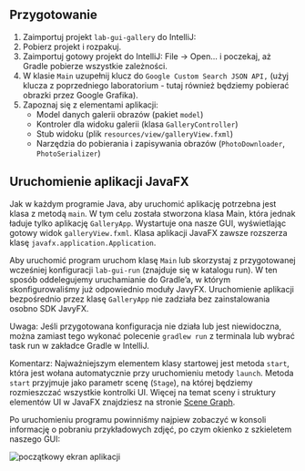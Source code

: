 ## Przygotowanie

1. Zaimportuj projekt `lab-gui-gallery` do IntelliJ:
1. Pobierz projekt i rozpakuj.
1. Zaimportuj gotowy projekt do IntelliJ: File -> Open... i poczekaj, aż Gradle pobierze wszystkie zależności.
1. W klasie `Main` uzupełnij klucz do `Google Custom Search JSON API,` (użyj klucza z poprzedniego laboratorium - tutaj również będziemy pobierać obrazki przez Google Grafika).
1. Zapoznaj się z elementami aplikacji:
   - Model danych galerii obrazów (pakiet `model`)
   - Kontroler dla widoku galerii (klasa `GalleryController`)
   - Stub widoku (plik `resources/view/galleryView.fxml`)
   - Narzędzia do pobierania i zapisywania obrazów (`PhotoDownloader`, `PhotoSerializer`)

## Uruchomienie aplikacji JavaFX

Jak w każdym programie Java, aby uruchomić aplikację potrzebna jest klasa z metodą `main`. W tym celu została stworzona klasa Main, która jednak ładuje tylko aplikację `GalleryApp`. Wystartuje ona nasze GUI, wyświetlając gotowy widok `galleryView.fxml`. Klasa aplikacji JavaFX zawsze rozszerza klasę `javafx.application.Application`.

Aby uruchomić program uruchom klasę `Main` lub skorzystaj z przygotowanej wcześniej konfiguracji `lab-gui-run` (znajduje się w katalogu run). W ten sposób oddelegujemy uruchamianie do Gradle’a, w którym skonfigurowaliśmy już odpowiednio moduły JavyFX. Uruchomienie aplikacji bezpośrednio przez klasę `GalleryApp` nie zadziała bez zainstalowania osobno SDK JavyFX.

Uwaga: Jeśli przygotowana konfiguracja nie działa lub jest niewidoczna, można zamiast tego wykonać polecenie `gradlew run` z terminala lub wybrać task run w zakładce Gradle w IntelliJ.

Komentarz: Najważniejszym elementem klasy startowej jest metoda `start`, która jest wołana automatycznie przy uruchomieniu metody `launch`. Metoda `start` przyjmuje jako parametr scenę (`Stage`), na której będziemy rozmieszczać wszystkie kontrolki UI. Więcej na temat sceny i struktury elementów UI w JavaFX znajdziesz na stronie [Scene Graph](https://fxdocs.github.io/docs/html5/#_scene_graph).

Po uruchomieniu programu powinniśmy najpiew zobaczyć w konsoli informację o pobraniu przykładowych zdjęć, po czym okienko z szkieletem naszego GUI:

![początkowy ekran aplikacji](/04-ui/gui-empty.png)
